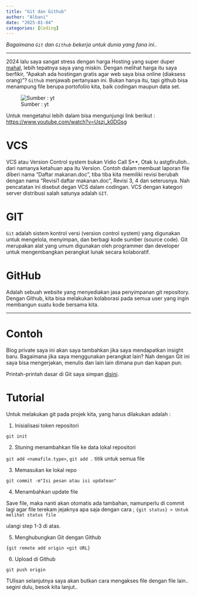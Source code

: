 ```yaml
---
title: "Git dan Github"
author: "Albani"
date: "2025-01-04"
categories: [Coding]
---
```

*Bagaimana `Git` dan `Github` bekerja untuk dunia yang fana ini..*

-----

2024 lalu saya sangat stress dengan harga Hosting yang super duper [mahal](https://www.hostinger.com/), lebih tepatnya saya yang miskin. Dengan melihat harga itu saya berfikir, "Apakah ada hostingan gratis agar web saya bisa online (diaksess orang)"? `Github` menjawab pertanyaan ini. Bukan hanya itu, tapi github bisa menampung file berupa portofoliio kita, baik codingan maupun data set.

![Sumber : yt](03 a.jpg)

Untuk mengetahui lebih dalam bisa mengunjungi link berikut : [https://www.youtube.com/watch?v=Uszj_k0DGsg](https://www.youtube.com/watch?v=Uszj_k0DGsg)

# VCS

VCS atau Version Control system bukan Vidio Call S**, Otak lu astgfirulloh.. dari namanya ketahuan apa itu Version. Contoh dalam membuat laporan file diberi nama "Daftar makanan.doc", tiba tiba kita memiliki revisi berubah dengan nama "Revisi1 daftar makanan.doc", Revisi 3, 4 dan seterusnya. Nah pencatatan ini disebut degan VCS dalam codingan. VCS dengan kategori server distribusi salah satunya adalah `GIT`.

# GIT

`Git` adalah sistem kontrol versi (version control system) yang digunakan untuk mengelola, menyimpan, dan berbagi kode sumber (source code). Git merupakan alat yang umum digunakan oleh programmer dan developer untuk mengembangkan perangkat lunak secara kolaboratif.

# GitHub

Adalah sebuah website yang menyediakan jasa penyimpanan git repository. Dengan Github, kita bisa melakukan kolaborasi pada semua user yang ingin membangun suatu kode bersama kita.

------

# Contoh

Blog private saya ini akan saya tambahkan jika saya mendapatkan insight baru. Bagaimana jika saya menggunakan perangkat lain? Nah dengan Git ini saya bisa mengerjakan, menulis dan lain lain dimana pun dan kapan pun.

Printah-printah dasar di Git saya simpan [disini](https://colab.research.google.com/drive/1ZKGmIkCTrBgUXZAV0AxIW-2Ds431kpe-?usp=drive_link).

# Tutorial
Untuk melakukan git pada projek kita, yang harus dilakukan adalah :

1. Inisialisasi token repositori 

`git init`

2. Stuning menambahkan file ke data lokal repositori

`git add <namafile.type>`, `git add .` titik untuk semua file

3. Memasukan ke lokal repo

`git commit -m"Isi pesan atau isi updatean"`

4. Menambahkan update file

Save file, maka nanti akan otomatis ada tambahan, namunperlu di commit lagi agar file terekam jejaknya apa saja dengan cara ;
`{git status} > Untuk melihat status file`

ulangi step 1-3 di atas.

5. Menghubungkan Git dengan Github

`{git remote add origin <git URL}`

6. Upload di Github

`git push origin`

TUlisan selanjutnya saya akan butkan  cara mengakses file dengan file lain.. segini dulu, besok kita lanjut..